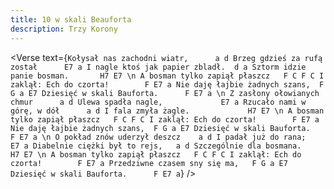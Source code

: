 ```yaml
---
title: 10 w skali Beauforta
description: Trzy Korony
---
```



<Verse
  text={`
Kołysał nas zachodni wiatr,      a d
Brzeg gdzieś za rufą został      E7 a
I nagle ktoś jak papier zbladł.  d a
Sztorm idzie panie bosman.       H7 E7
\n
A bosman tylko zapiął płaszcz   F C F C
I zaklął: Ech do czorta!        F E7 a
Nie daję łajbie żadnych szans,  F G a E7
Dziesięć w skali Bauforta.      F E7 a
\n
Z zasłony ołowianych chmur 		a d
Ulewa spadła nagle, 			E7 a
Rzucało nami w górę, w dół 		a d
I fala zmyła żagle. 			H7 E7
\n
A bosman tylko zapiął płaszcz   F C F C
I zaklął: Ech do czorta!        F E7 a
Nie daję łajbie żadnych szans,  F G a E7
Dziesięć w skali Bauforta.      F E7 a
\n
O pokład znów uderzył deszcz 	a d
I padał już do rana; 			E7 a
Diabelnie ciężki był to rejs, 	a d
Szczególnie dla bosmana. 		H7 E7
\n
A bosman tylko zapiął płaszcz 	F C F C
I zaklął: Ech do czorta! 		F E7 a
Przedziwne czasem sny się ma, 	F G a E7
Dziesięć w skali Bauforta.		F E7 a
`}
/>
